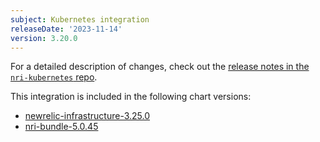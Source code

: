 ```yaml
---
subject: Kubernetes integration
releaseDate: '2023-11-14'
version: 3.20.0
---
```


For a detailed description of changes, check out the [release notes in the `nri-kubernetes` repo](https://github.com/newrelic/nri-kubernetes/releases/tag/v3.20.0).

This integration is included in the following chart versions:
* [newrelic-infrastructure-3.25.0](https://github.com/newrelic/nri-kubernetes/releases/tag/newrelic-infrastructure-3.25.0)
* [nri-bundle-5.0.45](https://github.com/newrelic/helm-charts/releases/tag/nri-bundle-5.0.45)
